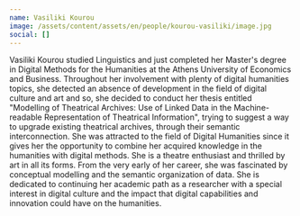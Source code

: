 ```yaml
---
name: Vasiliki Kourou
image: /assets/content/assets/en/people/kourou-vasiliki/image.jpg
social: []
---
```

Vasiliki Kourou studied Linguistics and just completed her Master's degree in Digital Methods for the Humanities at the Athens University of Economics and Business. Throughout her involvement with plenty of digital humanities topics, she detected an absence of development in the field of digital culture and art and so, she decided to conduct her thesis entitled "Modelling of Theatrical Archives: Use of Linked Data in the Machine-readable Representation of Theatrical Information", trying to suggest a way to upgrade existing theatrical archives, through their semantic interconnection. She was attracted to the field of Digital Humanities since it gives her the opportunity to combine her acquired knowledge in the humanities with digital methods. She is a theatre enthusiast and thrilled by art in all its forms. From the very early of her career, she was fascinated by conceptual modelling and the semantic organization of data. She is dedicated to continuing her academic path as a researcher with a special interest in digital culture and the impact that digital capabilities and innovation could have on the humanities.
